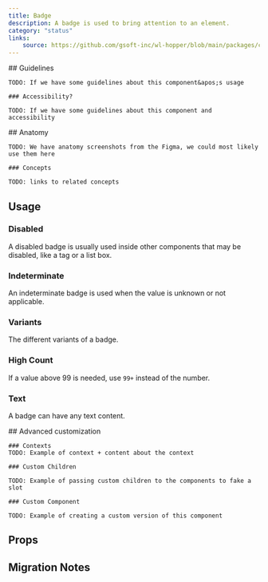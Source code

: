 ```yaml
---
title: Badge
description: A badge is used to bring attention to an element.
category: "status"
links:
    source: https://github.com/gsoft-inc/wl-hopper/blob/main/packages/components/src/Badge/src/Badge.tsx
---
```


<Example src="Badge/docs/badge/preview" isOpen />

<FeatureFlag flag="next">
    ## Guidelines

    TODO: If we have some guidelines about this component&apos;s usage

    ### Accessibility?

    TODO: If we have some guidelines about this component and accessibility
</FeatureFlag>

<FeatureFlag flag="rc">
    ## Anatomy

    TODO: We have anatomy screenshots from the Figma, we could most likely use them here

    ### Concepts

    TODO: links to related concepts
</FeatureFlag>

## Usage

### Disabled
A disabled badge is usually used inside other components that may be disabled, like a tag or a list box.

<Example src="Badge/docs/badge/disabled" />

### Indeterminate
An indeterminate badge is used when the value is unknown or not applicable.

<Example src="Badge/docs/badge/indeterminate" />

### Variants
The different variants of a badge.

<Example src="Badge/docs/badge/variants" />

### High Count
If a value above 99 is needed, use `99+` instead of the number.

<Example src="Badge/docs/badge/highCount" />

### Text
A badge can have any text content.

<Example src="Badge/docs/badge/text" />

<FeatureFlag flag="next">
    ## Advanced customization

    ### Contexts
    TODO: Example of context + content about the context

    ### Custom Children

    TODO: Example of passing custom children to the components to fake a slot

    ### Custom Component

    TODO: Example of creating a custom version of this component
</FeatureFlag>

## Props

<PropTable component="Badge" />

## Migration Notes

<MigrateGuide src="Badge/docs/migration-notes" />
